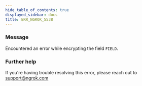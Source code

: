 ```yaml
---
hide_table_of_contents: true
displayed_sidebar: docs
title: ERR_NGROK_5538
---
```


### Message

Encountered an error while encrypting the field `FIELD`.

<ErrorDetails />

### Further help

If you're having trouble resolving this error, please reach out to [support@ngrok.com](mailto:support@ngrok.com?subject=Help%20with%20ERR_NGROK_5538)
